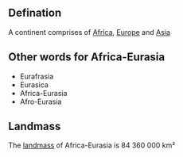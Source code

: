 ==Defination==
A continent comprises of [[Africa]], [[Europe]] and [[Asia]]

==Other words for Africa-Eurasia==
*Eurafrasia
*Eurasica
*Africa-Eurasia
*Afro-Eurasia

==Landmass==
The [[landmass]] of Africa-Eurasia is 84 360 000 km²